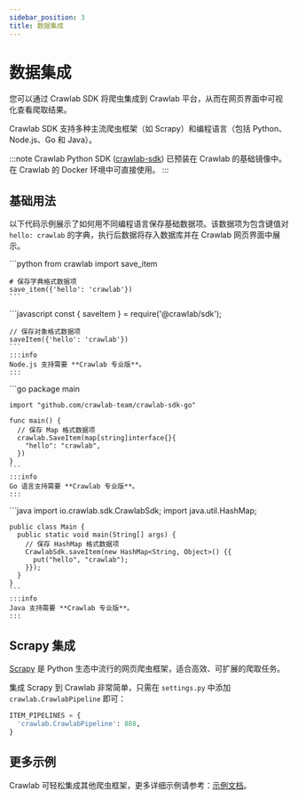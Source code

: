 ```yaml
---
sidebar_position: 3
title: 数据集成
---
```



# 数据集成

您可以通过 Crawlab SDK 将爬虫集成到 Crawlab 平台，从而在网页界面中可视化查看爬取结果。

Crawlab SDK 支持多种主流爬虫框架（如 Scrapy）和编程语言（包括 Python、Node.js、Go 和 Java）。

:::note
Crawlab Python SDK ([crawlab-sdk](https://pypi.org/project/crawlab-sdk)) 已预装在 Crawlab 的基础镜像中。在 Crawlab 的 Docker 环境中可直接使用。
:::

## 基础用法

以下代码示例展示了如何用不同编程语言保存基础数据项。该数据项为包含键值对 `hello: crawlab` 的字典，执行后数据将存入数据库并在 Crawlab 网页界面中展示。

<Tabs defaultValue="python">
  <TabItem value="python" label="Python">
    ```python
    from crawlab import save_item

    # 保存字典格式数据项
    save_item({'hello': 'crawlab'})
    ```
  </TabItem>
  <TabItem value="node" label="Node.js">
    ```javascript
    const { saveItem } = require('@crawlab/sdk');
    
    // 保存对象格式数据项
    saveItem({'hello': 'crawlab'})
    ```
    :::info
    Node.js 支持需要 **Crawlab 专业版**。
    :::
  </TabItem>
  <TabItem value="go" label="Go">
    ```go
    package main

    import "github.com/crawlab-team/crawlab-sdk-go"

    func main() {
      // 保存 Map 格式数据项
      crawlab.SaveItem(map[string]interface{}{
        "hello": "crawlab",
      })
    }
    ```
    :::info
    Go 语言支持需要 **Crawlab 专业版**。
    :::
  </TabItem>
  <TabItem value="java" label="Java">
    ```java
    import io.crawlab.sdk.CrawlabSdk;
    import java.util.HashMap;

    public class Main {
      public static void main(String[] args) {
        // 保存 HashMap 格式数据项
        CrawlabSdk.saveItem(new HashMap<String, Object>() {{
          put("hello", "crawlab");
        }});
      }
    }
    ```
    :::info
    Java 支持需要 **Crawlab 专业版**。
    :::
  </TabItem>
</Tabs>

## Scrapy 集成

[Scrapy](https://scrapy.org) 是 Python 生态中流行的网页爬虫框架，适合高效、可扩展的爬取任务。

集成 Scrapy 到 Crawlab 非常简单，只需在 `settings.py` 中添加 `crawlab.CrawlabPipeline` 即可：
```python
ITEM_PIPELINES = {
  'crawlab.CrawlabPipeline': 888,
}
```

## 更多示例

Crawlab 可轻松集成其他爬虫框架，更多详细示例请参考：[示例文档](/docs/category/examples)。